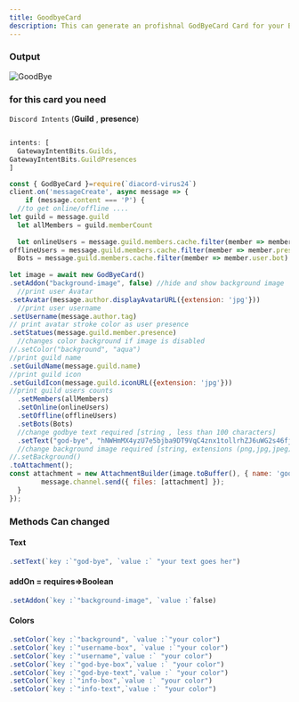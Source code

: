 ```yaml
---
title: GoodbyeCard
description: This can generate an profishnal GodByeCard Card for your Bot 
---
```



### Output
![GoodBye](https://media.discordapp.net/attachments/830729769397125140/1025165521018175528/welcome.png)


### for this card you need 
`Discord Intents` (__Guild__ , __presence__)
```js

intents: [
  GatewayIntentBits.Guilds,
GatewayIntentBits.GuildPresences
]
  ```

```js
const { GodByeCard }=require(`diacord-virus24`)
client.on('messageCreate', async message => {
	if (message.content === 'P') {
  //to get online/offline ....
let guild = message.guild
  let allMembers = guild.memberCount
 
  let onlineUsers = message.guild.members.cache.filter(member => member.presence === "online").size,
offlineUsers = message.guild.members.cache.filter(member => member.presence  ===  "offline").size,
  Bots = message.guild.members.cache.filter(member => member.user.bot).size
      
let image = await new GodByeCard()
.setAddon("background-image", false) //hide and show background image 
  //print user Avatar 
.setAvatar(message.author.displayAvatarURL({extension: 'jpg'})) 
  //print user username
.setUsername(message.author.tag)
// print avatar stroke color as user presence
.setStatues(message.guild.member.presence) 
  //changes color background if image is disabled
//.setColor("background", "aqua")
//print guild name
.setGuildName(message.guild.name)
//print guild icon
.setGuildIcon(message.guild.iconURL({extension: 'jpg'}))
//print guild users counts
  .setMembers(allMembers)
  .setOnline(onlineUsers)
  .setOffline(offlineUsers)
  .setBots(Bots)
  //change godbye text required [string , less than 100 characters]
  .setText("god-bye", "hNWHmMX4yzU7e5bjba9DT9VqC4znx1tollrhZJ6uWG2s46fjAPiPUh \n dzCEl9S9KJCnqr8UeWKEOquMJppnEspq7bGYgSq4rtrdPLgsgsggsgshsgs") 
  //change background image required [string, extensions (png,jpg,jpeg)]
//.setBackground()
.toAttachment();
const attachment = new AttachmentBuilder(image.toBuffer(), { name: 'goodbye.png' });
		message.channel.send({ files: [attachment] });
  }
});
```
### Methods Can changed 
  #### Text 
  
  ```js
  .setText(`key :`"god-bye", `value :` "your text goes her")
  ```
  #### addOn = requires=>Boolean
```js
.setAddon(`key :`"background-image", `value :`false)
```
 #### Colors 
 
```js
.setColor(`key :`"background", `value :`"your color")
.setColor(`key :`"username-box", `value :`"your color")
.setColor(`key :`"username",`value :` "your color")
.setColor(`key :`"god-bye-box",`value :` "your color")
.setColor(`key :`"god-bye-text",`value :` "your color")
.setColor(`key :`"info-box",`value :` "your color")
.setColor(`key :`"info-text",`value :` "your color")

```